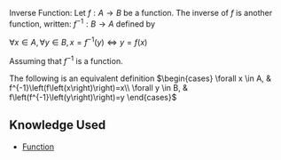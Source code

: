 Inverse Function: Let <math display="inline">f : A \to B</math> be a function. The inverse of <math display="inline">f</math> is another function, written: <math display="block">f^{-1} : B \to A</math> defined by

<math display="block">\forall x \in A, \forall y \in B, x = f^{-1}\left(y\right) \Leftrightarrow y = f\left(x\right)</math>

Assuming that <math display="inline">f^{-1}</math> is a function.

The following is an equivalent definition <math display="block">\begin{cases}
    \forall x \in A, & f^{-1}\left(f\left(x\right)\right)=x\\
    \forall y \in B, & f\left(f^{-1}\left(y\right)\right)=y
  \end{cases}</math>

== Knowledge Used ==

* [[Function]]
{{Knowledge Metadata|Functions|Definition}}